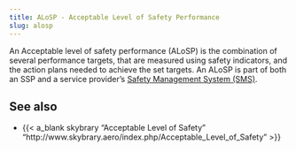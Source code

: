 ```yaml
---
title: ALoSP - Acceptable Level of Safety Performance
slug: alosp
---
```


An Acceptable level of safety performance (ALoSP) is the combination of several performance targets, that are measured using safety indicators, and the action plans needed to achieve the set targets. An ALoSP is part of both an SSP and a service provider’s [Safety Management System (SMS)](sms.qmd). 


## See also

* {{< a_blank skybrary "Acceptable Level of Safety" "http://www.skybrary.aero/index.php/Acceptable_Level_of_Safety" >}}
